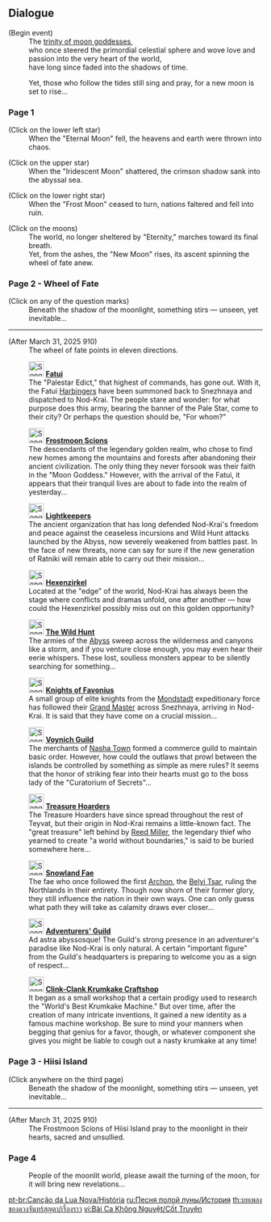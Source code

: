 {{Event Tabs}}

==Dialogue==
{{Dialogue Start}}
;(Begin event)
:The [[Aria, Sonnet and Canon|trinity of moon goddesses]],<br>who once steered the primordial celestial sphere and wove love and passion into the very heart of the world,<br>have long since faded into the shadows of time.

:Yet, those who follow the tides still sing and pray, for a new moon is set to rise...
===Page 1===
;(Click on the lower left star)
:When the "Eternal Moon" fell, the heavens and earth were thrown into chaos.

;(Click on the upper star)
:When the "Iridescent Moon" shattered, the crimson shadow sank into the abyssal sea.

;(Click on the lower right star)
:When the "Frost Moon" ceased to turn, nations faltered and fell into ruin.

;(Click on the moons)
:The world, no longer sheltered by "Eternity," marches toward its final breath.<br>Yet, from the ashes, the "New Moon" rises, its ascent spinning the wheel of fate anew.
===Page 2 - Wheel of Fate===
;(Click on any of the question marks)
:Beneath the shadow of the moonlight, something stirs &mdash; unseen, yet inevitable...
----
;(After March 31, 2025 9{{Colon}}10)
:The wheel of fate points in eleven directions.

:[[File:Song of the Welkin Moon Fatui.png|30px|class=lightmode-drop-shadow]] '''[[Fatui]]'''<br>The "Palestar Edict," that highest of commands, has gone out. With it, the Fatui [[Harbingers]] have been summoned back to Snezhnaya and dispatched to Nod-Krai. The people stare and wonder: for what purpose does this army, bearing the banner of the Pale Star, come to their city? Or perhaps the question should be, "For whom?"

:[[File:Song of the Welkin Moon Frostmoon Scions.png|30px|class=lightmode-drop-shadow]] '''[[Frostmoon Scions]]'''<br>The descendants of the legendary golden realm, who chose to find new homes among the mountains and forests after abandoning their ancient civilization. The only thing they never forsook was their faith in the "Moon Goddess." However, with the arrival of the Fatui, it appears that their tranquil lives are about to fade into the realm of yesterday...

:[[File:Song of the Welkin Moon Lightkeepers.png|30px|class=lightmode-drop-shadow]] '''[[Lightkeepers]]'''<br>The ancient organization that has long defended Nod-Krai's freedom and peace against the ceaseless incursions and Wild Hunt attacks launched by the Abyss, now severely weakened from battles past. In the face of new threats, none can say for sure if the new generation of Ratniki will remain able to carry out their mission...

:[[File:Song of the Welkin Moon Hexenzirkel.png|30px|class=lightmode-drop-shadow]] '''[[Hexenzirkel]]'''<br>Located at the "edge" of the world, Nod-Krai has always been the stage where conflicts and dramas unfold, one after another — how could the Hexenzirkel possibly miss out on this golden opportunity?

:[[File:Song of the Welkin Moon The Wild Hunt.png|30px|class=lightmode-drop-shadow]] '''[[The Wild Hunt]]'''<br>The armies of the [[Abyss]] sweep across the wilderness and canyons like a storm, and if you venture close enough, you may even hear their eerie whispers. These lost, soulless monsters appear to be silently searching for something...

:[[File:Song of the Welkin Moon Knights of Favonius.png|30px|class=lightmode-drop-shadow]] '''[[Knights of Favonius]]'''<br>A small group of elite knights from the [[Mondstadt]] expeditionary force has followed their [[Varka|Grand Master]] across Snezhnaya, arriving in Nod-Krai. It is said that they have come on a crucial mission...

:[[File:Song of the Welkin Moon Voynich Guild.png|30px|class=lightmode-drop-shadow]] '''[[Voynich Guild]]'''<br>The merchants of [[Nasha Town]] formed a commerce guild to maintain basic order. However, how could the outlaws that prowl between the islands be controlled by something as simple as mere rules? It seems that the honor of striking fear into their hearts must go to the boss lady of the "Curatorium of Secrets"...

:[[File:Song of the Welkin Moon Treasure Hoarders.png|30px|class=lightmode-drop-shadow]] '''[[Treasure Hoarders]]'''<br>The Treasure Hoarders have since spread throughout the rest of Teyvat, but their origin in Nod-Krai remains a little-known fact. The "great treasure" left behind by [[Reed Miller]], the legendary thief who yearned to create "a world without boundaries," is said to be buried somewhere here...

:[[File:Song of the Welkin Moon Snowland Fae.png|30px|class=lightmode-drop-shadow]] '''[[Snowland Fae]]'''<br>The fae who once followed the first {{Cryo}} [[Archon]], the [[Belyi Tsar]], ruling the Northlands in their entirety. Though now shorn of their former glory, they still influence the nation in their own ways. One can only guess what path they will take as calamity draws ever closer...

:[[File:Song of the Welkin Moon Adventurers' Guild.png|30px|class=lightmode-drop-shadow]] '''[[Adventurers' Guild]]'''<br>Ad astra abyssosque! The Guild's strong presence in an adventurer's paradise like Nod-Krai is only natural. A certain "important figure" from the Guild's headquarters is preparing to welcome you as a sign of respect...

:[[File:Song of the Welkin Moon Clink-Clank Krumkake Craftshop.png|30px|class=lightmode-drop-shadow]] '''[[Clink-Clank Krumkake Craftshop]]'''<br>It began as a small workshop that a certain prodigy used to research the "World's Best Krumkake Machine." But over time, after the creation of many intricate inventions, it gained a new identity as a famous machine workshop. Be sure to mind your manners when begging that genius for a favor, though, or whatever component she gives you might be liable to cough out a nasty krumkake at any time!

===Page 3 - Hiisi Island===
;(Click anywhere on the third page)
:Beneath the shadow of the moonlight, something stirs &mdash; unseen, yet inevitable...
----
;(After March 31, 2025 9{{Colon}}10)
:The Frostmoon Scions of Hiisi Island pray to the moonlight in their hearts, sacred and unsullied.

===Page 4===
:People of the moonlit world, please await the turning of the moon, for it will bring new revelations...
{{Dialogue End}}

[[pt-br:Canção da Lua Nova/História]]
[[ru:Песня полой луны/История]]
[[th:บทเพลงของดวงจันทร์สุญตา/เรื่องราว]]
[[vi:Bài Ca Không Nguyệt/Cốt Truyện]]
